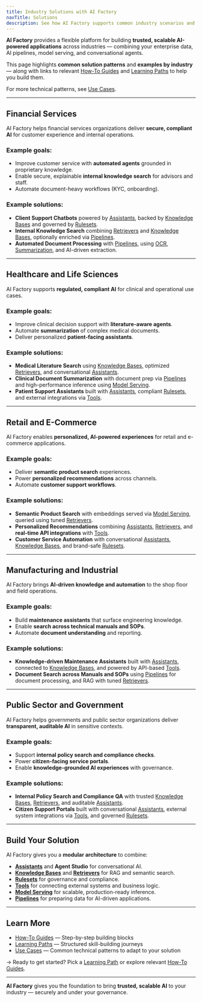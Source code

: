 ```yaml
---
title: Industry Solutions with AI Factory
navTitle: Solutions
description: See how AI Factory supports common industry scenarios and example solutions.
---
```


**AI Factory** provides a flexible platform for building **trusted, scalable AI-powered applications** across industries — combining your enterprise data, AI pipelines, model serving, and conversational agents.

This page highlights **common solution patterns** and **examples by industry** — along with links to relevant [How-To Guides](/edb-postgres-ai/1.3/ai-factory/learn/how-to) and [Learning Paths](/edb-postgres-ai/1.3/ai-factory/learn/learning-paths) to help you build them.

For more technical patterns, see [Use Cases](/edb-postgres-ai/1.3/ai-factory/learn/use-cases).

---

## Financial Services

AI Factory helps financial services organizations deliver **secure, compliant AI** for customer experience and internal operations.

### Example goals:

- Improve customer service with **automated agents** grounded in proprietary knowledge.
- Enable secure, explainable **internal knowledge search** for advisors and staff.
- Automate document-heavy workflows (KYC, onboarding).

### Example solutions:

- **Client Support Chatbots** powered by [Assistants](/edb-postgres-ai/1.3/ai-factory/gen-ai/create-assistant), backed by [Knowledge Bases](/edb-postgres-ai/1.3/ai-factory/gen-ai/create-knowledge-base) and governed by [Rulesets](/edb-postgres-ai/1.3/ai-factory/gen-ai/create-ruleset).
- **Internal Knowledge Search** combining [Retrievers](/edb-postgres-ai/1.3/ai-factory/gen-ai/create-retriever) and [Knowledge Bases](/edb-postgres-ai/1.3/ai-factory/gen-ai/create-knowledge-base), optionally enriched via [Pipelines](/edb-postgres-ai/1.3/ai-factory/pipeline/gettingstarted).
- **Automated Document Processing** with [Pipelines](/edb-postgres-ai/1.3/ai-factory/pipeline/gettingstarted), using [OCR](/edb-postgres-ai/1.3/ai-factory/pipeline/preparers/examples/perform_ocr), [Summarization](/edb-postgres-ai/1.3/ai-factory/pipeline/preparers/examples/summarize_text), and AI-driven extraction.

---

## Healthcare and Life Sciences

AI Factory supports **regulated, compliant AI** for clinical and operational use cases.

### Example goals:

- Improve clinical decision support with **literature-aware agents**.
- Automate **summarization** of complex medical documents.
- Deliver personalized **patient-facing assistants**.

### Example solutions:

- **Medical Literature Search** using [Knowledge Bases](/edb-postgres-ai/1.3/ai-factory/gen-ai/create-knowledge-base), optimized [Retrievers](/edb-postgres-ai/1.3/ai-factory/gen-ai/create-retriever), and conversational [Assistants](/edb-postgres-ai/1.3/ai-factory/gen-ai/create-assistant).
- **Clinical Document Summarization** with document prep via [Pipelines](/edb-postgres-ai/1.3/ai-factory/pipeline/gettingstarted) and high-performance inference using [Model Serving](/edb-postgres-ai/1.3/ai-factory/model/serving).
- **Patient Support Assistants** built with [Assistants](/edb-postgres-ai/1.3/ai-factory/gen-ai/create-assistant), compliant [Rulesets](/edb-postgres-ai/1.3/ai-factory/gen-ai/create-ruleset), and external integrations via [Tools](/edb-postgres-ai/1.3/ai-factory/gen-ai/create-tool).

---

## Retail and E-Commerce

AI Factory enables **personalized, AI-powered experiences** for retail and e-commerce applications.

### Example goals:

- Deliver **semantic product search** experiences.
- Power **personalized recommendations** across channels.
- Automate **customer support workflows**.

### Example solutions:

- **Semantic Product Search** with embeddings served via [Model Serving](/edb-postgres-ai/1.3/ai-factory/model/serving), queried using tuned [Retrievers](/edb-postgres-ai/1.3/ai-factory/gen-ai/create-retriever).
- **Personalized Recommendations** combining [Assistants](/edb-postgres-ai/1.3/ai-factory/gen-ai/create-assistant), [Retrievers](/edb-postgres-ai/1.3/ai-factory/gen-ai/create-retriever), and **real-time API integrations** with [Tools](/edb-postgres-ai/1.3/ai-factory/gen-ai/create-tool).
- **Customer Service Automation** with conversational [Assistants](/edb-postgres-ai/1.3/ai-factory/gen-ai/create-assistant), [Knowledge Bases](/edb-postgres-ai/1.3/ai-factory/gen-ai/create-knowledge-base), and brand-safe [Rulesets](/edb-postgres-ai/1.3/ai-factory/gen-ai/create-ruleset).

---

## Manufacturing and Industrial

AI Factory brings **AI-driven knowledge and automation** to the shop floor and field operations.

### Example goals:

- Build **maintenance assistants** that surface engineering knowledge.
- Enable **search across technical manuals and SOPs**.
- Automate **document understanding** and reporting.

### Example solutions:

- **Knowledge-driven Maintenance Assistants** built with [Assistants](/edb-postgres-ai/1.3/ai-factory/gen-ai/create-assistant), connected to [Knowledge Bases](/edb-postgres-ai/1.3/ai-factory/gen-ai/create-knowledge-base), and powered by API-based [Tools](/edb-postgres-ai/1.3/ai-factory/gen-ai/create-tool).
- **Document Search across Manuals and SOPs** using [Pipelines](/edb-postgres-ai/1.3/ai-factory/pipeline/gettingstarted) for document processing, and RAG with tuned [Retrievers](/edb-postgres-ai/1.3/ai-factory/gen-ai/create-retriever).

---

## Public Sector and Government

AI Factory helps governments and public sector organizations deliver **transparent, auditable AI** in sensitive contexts.

### Example goals:

- Support **internal policy search and compliance checks**.
- Power **citizen-facing service portals**.
- Enable **knowledge-grounded AI experiences** with governance.

### Example solutions:

- **Internal Policy Search and Compliance QA** with trusted [Knowledge Bases](/edb-postgres-ai/1.3/ai-factory/gen-ai/create-knowledge-base), [Retrievers](/edb-postgres-ai/1.3/ai-factory/gen-ai/create-retriever), and auditable [Assistants](/edb-postgres-ai/1.3/ai-factory/gen-ai/create-assistant).
- **Citizen Support Portals** built with conversational [Assistants](/edb-postgres-ai/1.3/ai-factory/gen-ai/create-assistant), external system integrations via [Tools](/edb-postgres-ai/1.3/ai-factory/gen-ai/create-tool), and governed [Rulesets](/edb-postgres-ai/1.3/ai-factory/gen-ai/create-ruleset).

---

## Build Your Solution

AI Factory gives you a **modular architecture** to combine:

- **[Assistants](/edb-postgres-ai/1.3/ai-factory/gen-ai/create-assistant)** and **Agent Studio** for conversational AI.
- **[Knowledge Bases](/edb-postgres-ai/1.3/ai-factory/gen-ai/create-knowledge-base)** and **[Retrievers](/edb-postgres-ai/1.3/ai-factory/gen-ai/create-retriever)** for RAG and semantic search.
- **[Rulesets](/edb-postgres-ai/1.3/ai-factory/gen-ai/create-ruleset)** for governance and compliance.
- **[Tools](/edb-postgres-ai/1.3/ai-factory/gen-ai/create-tool)** for connecting external systems and business logic.
- **[Model Serving](/edb-postgres-ai/1.3/ai-factory/model/serving)** for scalable, production-ready inference.
- **[Pipelines](/edb-postgres-ai/1.3/ai-factory/pipeline/gettingstarted)** for preparing data for AI-driven applications.

---

## Learn More

- [How-To Guides](/edb-postgres-ai/1.3/ai-factory/gen-ai/how-to) — Step-by-step building blocks
- [Learning Paths](/edb-postgres-ai/1.3/ai-factory/learn/learning-paths) — Structured skill-building journeys
- [Use Cases](/edb-postgres-ai/1.3/ai-factory/learn/use-cases) — Common technical patterns to adapt to your solution

→ Ready to get started? Pick a [Learning Path](/edb-postgres-ai/1.3/ai-factory/learn/learning-paths) or explore relevant [How-To Guides](/edb-postgres-ai/1.3/ai-factory/learn/how-to).

---

**AI Factory** gives you the foundation to bring **trusted, scalable AI** to your industry — securely and under your governance.

